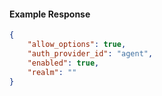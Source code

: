 #### Example Response

```json
{
	"allow_options": true,
	"auth_provider_id": "agent",
	"enabled": true,
	"realm": ""
}
```
